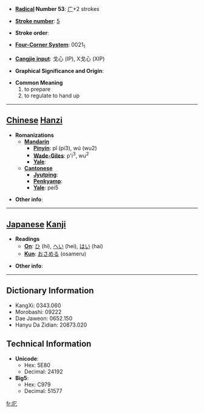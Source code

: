 * '''[[Wiktionary:Chinese radical index| Radical]] Number 53''': [[Wiktionary:Chinese radical index 广|广]]+2 strokes

* '''[[Wiktionary:Chinese total strokes index|Stroke number]]''': [[Wiktionary:Chinese total strokes index 5|5]]

* '''Stroke order''': 

* '''[[Wiktionary:Chinese four corner index|Four-Corner System]]''': 0021<sub>1</sub>

* '''[[Wiktionary:Chinese Cangjie index|Cangjie input]]''': 戈心 (IP), X戈心 (XIP)

* '''Graphical Significance and Origin''': 

* '''Common Meaning'''
*#to prepare
*# to regulate to hand up


----

== [[Chinese]] [[Hanzi]] ==

* '''Romanizations'''
** '''[[Mandarin]]'''
*** '''[[Pinyin]]''': pǐ (pi3), wú (wu2)
*** '''[[Wade-Giles]]''': p'i<sup>3</sup>, wu<sup>2</sup>
*** '''[[Yale]]''': 
** '''[[Cantonese]]'''
*** '''[[Jyutping]]''':
*** '''[[Penkyamp]]''': 
*** '''[[Yale]]''': pei5

* '''Other info''': 

----

== [[Japanese]] [[Kanji]] ==

* '''Readings'''
** '''[[On]]''': [[ひ]] (hi), [[へい]] (hei), [[はい]] (hai)
** '''[[Kun]]''': [[おさめる]] (osameru)

* '''Other info''':  

----

== Dictionary Information ==

* KangXi: 0343.060
* Morobashi: 09222
* Dae Jaweon: 0652.150
* Hanyu Da Zidian: 20873.020

== Technical Information ==

* '''Unicode''':
** Hex: 5E80
** Decimal: 24192
* '''Big5''':
** Hex: C979
** Decimal: 51577

[[fr:庀]]